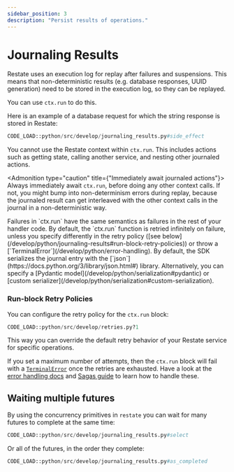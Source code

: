 ```yaml
---
sidebar_position: 3
description: "Persist results of operations."
---
```



# Journaling Results

Restate uses an execution log for replay after failures and suspensions.
This means that non-deterministic results (e.g. database responses, UUID generation) need to be stored in the execution log, so they can be replayed.

You can use `ctx.run` to do this.

Here is an example of a database request for which the string response is stored in Restate:
```python
CODE_LOAD::python/src/develop/journaling_results.py#side_effect
```

You cannot use the Restate context within `ctx.run`.
This includes actions such as getting state, calling another service, and nesting other journaled actions.


<Admonition type="caution" title={"Immediately await journaled actions"}>
Always immediately await `ctx.run`, before doing any other context calls.
If not, you might bump into non-determinism errors during replay,
because the journaled result can get interleaved with the other context calls in the journal in a non-deterministic way.
</Admonition>

<Admonition type="note" title="Failure semantics">
Failures in `ctx.run` have the same semantics as failures in the rest of your handler code.
By default, the `ctx.run` function is retried infinitely on failure, unless you specify differently in the retry policy ([see below](/develop/python/journaling-results#run-block-retry-policies)) or throw a [`TerminalError`](/develop/python/error-handling).
</Admonition>

<Admonition type="note" title="Serialization">
    By default, the SDK serializes the journal entry with the [`json`](https://docs.python.org/3/library/json.html#) library.
    Alternatively, you can specify a [Pydantic model](/develop/python/serialization#pydantic) or [custom serializer](/develop/python/serialization#custom-serialization).
</Admonition>

### Run-block Retry Policies

You can configure the retry policy for the `ctx.run` block:

```python
CODE_LOAD::python/src/develop/retries.py?1
```

This way you can override the default retry behavior of your Restate service for specific operations.

If you set a maximum number of attempts, then the `ctx.run` block will fail with a [`TerminalError`](/develop/python/error-handling) once the retries are exhausted.
Have a look at the [error handling docs](/develop/python/error-handling) and [Sagas guide](/guides/sagas) to learn how to handle these.

## Waiting multiple futures

By using the concurrency primitives in `restate` you can wait for many futures to complete at the same time:

```python
CODE_LOAD::python/src/develop/journaling_results.py#select
```

Or all of the futures, in the order they complete:

```python
CODE_LOAD::python/src/develop/journaling_results.py#as_completed
```
